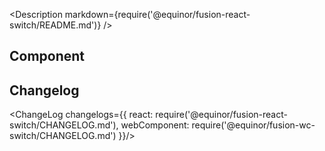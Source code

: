 
<Meta title="Input/Switch" />

<Description markdown={require('@equinor/fusion-react-switch/README.md')} />

## Component

<ArgsTable of={Switch} />

<Canvas withSource='open'>
  <Story id="examples-switch--component" />
</Canvas>

## Changelog

<ChangeLog changelogs={{
  react: require('@equinor/fusion-react-switch/CHANGELOG.md'), 
  webComponent: require('@equinor/fusion-wc-switch/CHANGELOG.md')
}}/>

